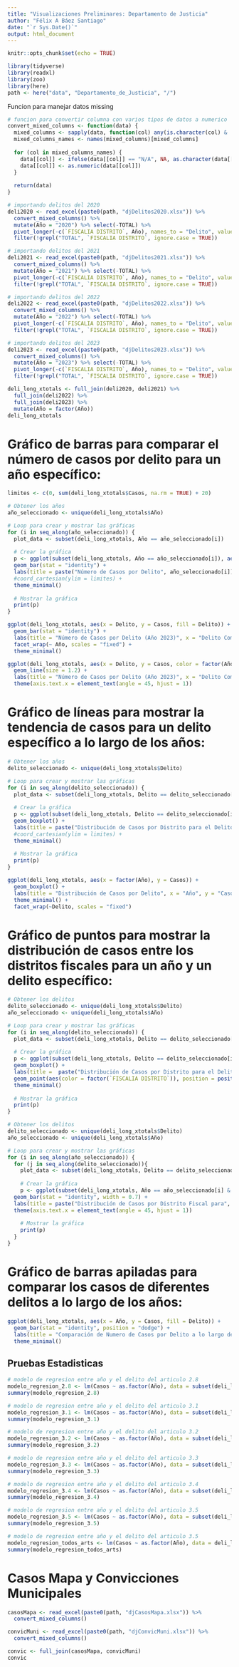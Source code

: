 ```yaml
---
title: "Visualizaciones Preliminares: Departamento de Justicia"
author: "Félix A Báez Santiago"
date: "`r Sys.Date()`"
output: html_document
---
```


```r
knitr::opts_chunk$set(echo = TRUE)
```

```r
library(tidyverse)
library(readxl)
library(zoo)
library(here)
path <- here("data", "Departamento_de_Justicia", "/")
```

Funcion para manejar datos missing
```r
# funcion para convertir columna con varios tipos de datos a numerico
convert_mixed_columns <- function(data) {
  mixed_columns <- sapply(data, function(col) any(is.character(col) & !is.na(as.numeric(col))))
  mixed_columns_names <- names(mixed_columns)[mixed_columns]
  
  for (col in mixed_columns_names) {
    data[[col]] <- ifelse(data[[col]] == "N/A", NA, as.character(data[[col]]))
    data[[col]] <- as.numeric(data[[col]])
  }
  
  return(data)
}
```

```r
# importando delitos del 2020
deli2020 <- read_excel(paste0(path, "djDelitos2020.xlsx")) %>% 
  convert_mixed_columns() %>%
  mutate(Año = "2020") %>% select(-TOTAL) %>%
  pivot_longer(-c(`FISCALIA DISTRITO`, Año), names_to = "Delito", values_to = "Casos") %>%
  filter(!grepl("TOTAL", `FISCALIA DISTRITO`, ignore.case = TRUE))

# importando delitos del 2021
deli2021 <- read_excel(paste0(path, "djDelitos2021.xlsx")) %>%
  convert_mixed_columns() %>%
  mutate(Año = "2021") %>% select(-TOTAL) %>% 
  pivot_longer(-c(`FISCALIA DISTRITO`, Año), names_to = "Delito", values_to = "Casos") %>%
  filter(!grepl("TOTAL", `FISCALIA DISTRITO`, ignore.case = TRUE))

# importando delitos del 2022
deli2022 <- read_excel(paste0(path, "djDelitos2022.xlsx")) %>%
  convert_mixed_columns() %>%
  mutate(Año = "2022") %>% select(-TOTAL) %>%
  pivot_longer(-c(`FISCALIA DISTRITO`, Año), names_to = "Delito", values_to = "Casos") %>%
  filter(!grepl("TOTAL", `FISCALIA DISTRITO`, ignore.case = TRUE))

# importando delitos del 2023
deli2023 <- read_excel(paste0(path, "djDelitos2023.xlsx")) %>%
  convert_mixed_columns() %>%
  mutate(Año = "2023") %>% select(-TOTAL) %>%
  pivot_longer(-c(`FISCALIA DISTRITO`, Año), names_to = "Delito", values_to = "Casos") %>%
  filter(!grepl("TOTAL", `FISCALIA DISTRITO`, ignore.case = TRUE))

deli_long_xtotals <- full_join(deli2020, deli2021) %>% 
  full_join(deli2022) %>%
  full_join(deli2023) %>%
  mutate(Año = factor(Año))
deli_long_xtotals
```

# Gráfico de barras para comparar el número de casos por delito para un año específico:
```r
limites <- c(0, sum(deli_long_xtotals$Casos, na.rm = TRUE) + 20)

# Obtener los años
año_seleccionado <- unique(deli_long_xtotals$Año)

# Loop para crear y mostrar las gráficas
for (i in seq_along(año_seleccionado)) {
  plot_data <- subset(deli_long_xtotals, Año == año_seleccionado[i])
  
  # Crear la gráfica
  p <- ggplot(subset(deli_long_xtotals, Año == año_seleccionado[i]), aes(x = Delito, y = Casos, fill = Delito)) +
  geom_bar(stat = "identity") +
  labs(title = paste("Número de Casos por Delito", año_seleccionado[i]), x = "Delito Cometido", y = "Número de Casos", fill = "Delito Cometido") +
  #coord_cartesian(ylim = limites) +
  theme_minimal()
  
  # Mostrar la gráfica
  print(p)
}
```


```r
ggplot(deli_long_xtotals, aes(x = Delito, y = Casos, fill = Delito)) +
  geom_bar(stat = "identity") +
  labs(title = "Número de Casos por Delito (Año 2023)", x = "Delito Cometido", y = "Número de Casos", fill = "Delito Cometido") +
  facet_wrap(~ Año, scales = "fixed") +
  theme_minimal()
```

```r
ggplot(deli_long_xtotals, aes(x = Delito, y = Casos, color = factor(Año), group = Año)) +
  geom_line(size = 1.2) +
  labs(title = "Número de Casos por Delito (Año 2023)", x = "Delito Cometido", y = "Número de Casos", fill = "Año") +
  theme(axis.text.x = element_text(angle = 45, hjust = 1))
```

# Gráfico de líneas para mostrar la tendencia de casos para un delito específico a lo largo de los años:
```r
# Obtener los años
delito_seleccionado <- unique(deli_long_xtotals$Delito)

# Loop para crear y mostrar las gráficas
for (i in seq_along(delito_seleccionado)) {
  plot_data <- subset(deli_long_xtotals, Delito == delito_seleccionado[i])
  
  # Crear la gráfica
  p <- ggplot(subset(deli_long_xtotals, Delito == delito_seleccionado[i]), aes(x = factor(Año), y = Casos)) +
  geom_boxplot() +
  labs(title = paste("Distribución de Casos por Distrito para el Delito", delito_seleccionado[i]), x = "Año", y = "Casos") +
  #coord_cartesian(ylim = limites) +
  theme_minimal()
  
  # Mostrar la gráfica
  print(p)
}
```


```r
ggplot(deli_long_xtotals, aes(x = factor(Año), y = Casos)) +
  geom_boxplot() +
  labs(title = "Distribución de Casos por Delito", x = "Año", y = "Casos") +
  theme_minimal() +
  facet_wrap(~Delito, scales = "fixed")
```

# Gráfico de puntos para mostrar la distribución de casos entre los distritos fiscales para un año y un delito específico:
```r
# Obtener los delitos
delito_seleccionado <- unique(deli_long_xtotals$Delito)
año_seleccionado <- unique(deli_long_xtotals$Año)

# Loop para crear y mostrar las gráficas
for (i in seq_along(delito_seleccionado)) {
  plot_data <- subset(deli_long_xtotals, Delito == delito_seleccionado[i])
  
  # Crear la gráfica
  p <- ggplot(subset(deli_long_xtotals, Delito == delito_seleccionado[i]), aes(x = factor(Año), y = Casos)) +
  geom_boxplot() +
  labs(title =  paste("Distribución de Casos por Distrito para el Delito", delito_seleccionado[i]), x = "Año", y = "Casos", color = "FISCALIA DISTRITO") +
  geom_point(aes(color = factor(`FISCALIA DISTRITO`)), position = position_jitter(width = 0.2), size = 2.5) +
  theme_minimal()
  
  # Mostrar la gráfica
  print(p)
}
```

```r
# Obtener los delitos
delito_seleccionado <- unique(deli_long_xtotals$Delito)
año_seleccionado <- unique(deli_long_xtotals$Año)

# Loop para crear y mostrar las gráficas
for (i in seq_along(año_seleccionado)) {
  for (j in seq_along(delito_seleccionado)){
    plot_data <- subset(deli_long_xtotals, Delito == delito_seleccionado[j] & Año == año_seleccionado[i])
  
    # Crear la gráfica
    p <- ggplot(subset(deli_long_xtotals, Año == año_seleccionado[i] & Delito == delito_seleccionado[j]), aes(x = `FISCALIA DISTRITO`, y = Casos, fill = `FISCALIA DISTRITO`)) +
  geom_bar(stat = "identity", width = 0.7) +
  labs(title = paste("Distribución de Casos por Distrito Fiscal para", delito_seleccionado[j], "en el", año_seleccionado[i]), x = "Fiscalía Distrito", y = "Casos", fill = "Distrito Fiscal") +
  theme(axis.text.x = element_text(angle = 45, hjust = 1))
  
    # Mostrar la gráfica
    print(p)
  }
}
```

# Gráfico de barras apiladas para comparar los casos de diferentes delitos a lo largo de los años:
```r
ggplot(deli_long_xtotals, aes(x = Año, y = Casos, fill = Delito)) +
  geom_bar(stat = "identity", position = "dodge") +
  labs(title = "Comparación de Numero de Casos por Delito a lo largo de los Años", x = "Año", y = "Casos", fill = "Delito") +
  theme_minimal()
```

## Pruebas Estadisticas
```r
# modelo de regresion entre año y el delito del articulo 2.8
modelo_regresion_2.8 <- lm(Casos ~ as.factor(Año), data = subset(deli_long_xtotals, Delito == "Art2.8"))
summary(modelo_regresion_2.8)

# modelo de regresion entre año y el delito del articulo 3.1
modelo_regresion_3.1 <- lm(Casos ~ as.factor(Año), data = subset(deli_long_xtotals, Delito == "Art3.1"))
summary(modelo_regresion_3.1)

# modelo de regresion entre año y el delito del articulo 3.2
modelo_regresion_3.2 <- lm(Casos ~ as.factor(Año), data = subset(deli_long_xtotals, Delito == "Art3.2"))
summary(modelo_regresion_3.2)

# modelo de regresion entre año y el delito del articulo 3.3
modelo_regresion_3.3 <- lm(Casos ~ as.factor(Año), data = subset(deli_long_xtotals, Delito == "Art3.3"))
summary(modelo_regresion_3.3)

# modelo de regresion entre año y el delito del articulo 3.4
modelo_regresion_3.4 <- lm(Casos ~ as.factor(Año), data = subset(deli_long_xtotals, Delito == "Art3.4"))
summary(modelo_regresion_3.4)

# modelo de regresion entre año y el delito del articulo 3.5
modelo_regresion_3.5 <- lm(Casos ~ as.factor(Año), data = subset(deli_long_xtotals, Delito == "Art3.5"))
summary(modelo_regresion_3.5)

# modelo de regresion entre año y el delito del articulo 3.5
modelo_regresion_todos_arts <- lm(Casos ~ as.factor(Año), data = deli_long_xtotals)
summary(modelo_regresion_todos_arts)
```
# Casos Mapa y Convicciones Municipales
```r
casosMapa <- read_excel(paste0(path, "djCasosMapa.xlsx")) %>% 
  convert_mixed_columns()

convicMuni <- read_excel(paste0(path, "djConvicMuni.xlsx")) %>% 
  convert_mixed_columns()

convic <- full_join(casosMapa, convicMuni)
convic
```
